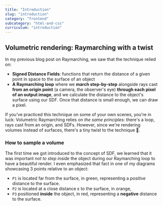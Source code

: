 ```yaml
---
title: "Introduction"
slug: "introduction"
category: "frontend"
subcategory: "html-and-css"
curriculum: "introduction"
---
```



## Volumetric rendering: Raymarching with a twist

In my previous blog post on Raymarching, we saw that the technique relied on:

- **Signed Distance Fields**: functions that return the distance of a given point in space to the surface of an object
- **A Raymarching loop** where we **march step-by-step** alongside rays cast **from an origin point** (a camera, the observer's eye) **through each pixel of an output image**, and we calculate the distance to the object's surface using our SDF. Once that distance is small enough, we can draw a pixel.

If you've practiced this technique on some of your own scenes, you're in luck: Volumetric Raymarching relies on _the same principles_: there's a loop, rays cast from an origin, and SDFs. However, since we're rendering volumes instead of surfaces, there's a tiny twist to the technique 👀.

### How to sample a volume

The first time we got introduced to the concept of SDF, we learned that it was important _not to step inside_ the object during our Raymarching loop to have a beautiful render. I even emphasized that fact in one of my diagrams showcasing 3 points relative to an object:

- `P1` is located far from the surface, in green, representing a _positive_ distance to the surface.
- `P2` is located at a close distance ε to the surface, in orange,
- `P3` positioned **inside** the object, in red, representing a **negative** distance to the surface.

<Demos demo="demo1" client:load />
